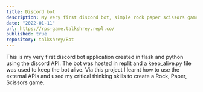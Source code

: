 ```yaml
---
title: Discord bot
description: My very first discord bot, simple rock paper scissors games with complete instructions
date: "2022-01-11"
url: https://rps-game.talkshrey.repl.co/
published: true
repository: talkshrey/Bot
---
```


This is my very first discord bot application created in flask and python using the discord API. 
The bot was hosted in replit and a keep_alive.py file was used to keep the bot alive. Via this
project I learnt how to use the external APIs and used my critical thinking skills to create a
Rock, Paper, Scissors game.
